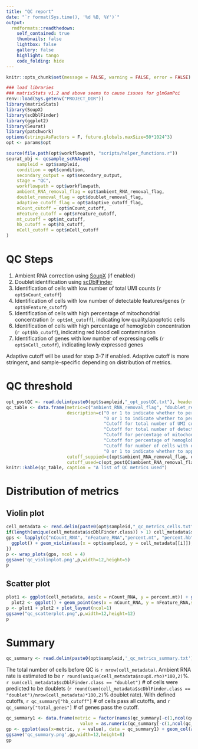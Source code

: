 ```yaml
---
title: "QC report"
date: "`r format(Sys.time(), '%d %B, %Y')`"
output:
  rmdformats::readthedown:
    self_contained: true
    thumbnails: false
    lightbox: false
    gallery: false
    highlight: tango
    code_folding: hide
---
```



```r
knitr::opts_chunk$set(message = FALSE, warning = FALSE, error = FALSE)
```

```r
### load libraries
### matrixStats v1.2 and above seems to cause issues for glmGamPoi
renv::load(Sys.getenv("PROJECT_DIR"))
library(matrixStats)
library(SoupX)
library(scDblFinder)
library(ggplot2)
library(Seurat)
library(patchwork)
options(stringsAsFactors = F, future.globals.maxSize=50*1024^3)
opt <- params$opt
```

```r
source(file.path(opt$workflowpath, "scripts/helper_functions.r"))
seurat_obj <- qcsample_scRNAseq(
    sampleid = opt$sampleid,
    condition = opt$condition,
    secondary_output = opt$secondary_output,
    stage = "QC",
    workflowpath = opt$workflowpath,
    ambient_RNA_removal_flag = opt$ambient_RNA_removal_flag,
    doublet_removal_flag = opt$doublet_removal_flag,
    adaptive_cutoff_flag = opt$adaptive_cutoff_flag,
    nCount_cutoff = opt$nCount_cutoff,
    nFeature_cutoff = opt$nFeature_cutoff,
    mt_cutoff = opt$mt_cutoff,
    hb_cutoff = opt$hb_cutoff,
    nCell_cutoff = opt$nCell_cutoff
)
```

# QC Steps

1. Ambient RNA correction using [SoupX](https://github.com/constantAmateur/SoupX) (if enabled)
2. Doublet identification using [scDblFinder](https://github.com/plger/scDblFinder)
3. Identification of cells with low number of total UMI counts (`r opt$nCount_cutoff`)
4. Identification of cells with low number of detectable features/genes (`r opt$nFeature_cutoff`)
5. Identification of cells with high percentage of mitochondrial concentration (`r opt$mt_cutoff`), indicating low quality/apoptotic cells
6. Identification of cells with high percentage of hemoglobin concentration (`r opt$hb_cutoff`), indicating red blood cell contamination
7. Identification of genes with low number of expressing cells (`r opt$nCell_cutoff`), indicating lowly expressed genes

Adaptive cutoff will be used for step 3-7 if enabled. Adaptive cutoff is more stringent, and sample-specific depending on distribution of metrics.

# QC threshold

```r
opt_postQC <- read.delim(paste0(opt$sampleid,"_opt_postQC.txt"), header = TRUE)
qc_table <- data.frame(metric=c("ambient_RNA_removal_flag", "doublet_removal_flag", "nCount_cutoff", "nFeature_cutoff","mt_cutoff", "hb_cutoff", "nCell_cutoff","adaptive_cutoff_flag"),
                       description=c("0 or 1 to indicate whether to perform ambient RNA removal/correction",
                                     "0 or 1 to indicate whether to perfrom doublet removal",
                                     "Cutoff for total number of UMI counts",
                                     "Cutoff for total number of detectable genes/features",
                                     "Cutoff for percentage of mitochondria concentration",
                                     "Cutoff for percentage of hemoglobin concentration",
                                     "Cutoff for number of cells with expression for feature/gene",
                                     "0 or 1 to indicate whether to apply adaptive cutoff idenfication based on IQR"),
                       cutoff_suppied=c(opt$ambient_RNA_removal_flag, opt$doublet_removal_flag, opt$nCount_cutoff, opt$nFeature_cutoff, opt$mt_cutoff, opt$hb_cutoff, opt$nCell_cutoff, opt$adaptive_cutoff_flag),
                       cutoff_used=c(opt_postQC$ambient_RNA_removal_flag, opt_postQC$doublet_removal_flag, opt_postQC$nCount_cutoff, opt_postQC$nFeature_cutoff, opt_postQC$mt_cutoff, opt_postQC$hb_cutoff, opt_postQC$nCell_cutoff, opt_postQC$adaptive_cutoff_flag))
knitr::kable(qc_table, caption = "A list of QC metrics used")
```

# Distribution of metrics {.tabset}

## Violin plot

```r
cell_metadata <- read.delim(paste0(opt$sampleid,"_qc_metrics_cells.txt"), header = TRUE)
if(length(unique(cell_metadata$scDblFinder.class)) > 1) cell_metadata$scDblFinder.class <- factor(cell_metadata$scDblFinder.class, levels = c("singlet", "doublet"))
gps <- lapply(c("nCount_RNA", "nFeature_RNA","percent.mt", "percent.hb"), function(i) {
  ggplot() + geom_violin(aes(x = opt$sampleid, y = cell_metadata[[i]]), fill = "#F8766D") + geom_jitter(aes(x = opt$sampleid, y = cell_metadata[[i]]), size=1, height = 0) + labs(x = "", y = "", title = i) + theme_classic() + theme(plot.title = element_text(face = "bold", hjust = 0.5, size = 12), axis.text.x = element_text(size = 10)) 
})
p <- wrap_plots(gps, ncol = 4)
ggsave('qc_violinplot.png',p,width=12,height=5)
p
```

## Scatter plot

```r
plot1 <- ggplot(cell_metadata, aes(x = nCount_RNA, y = percent.mt)) + geom_point(aes(shape = scDblFinder.class)) + theme_classic() + scale_shape_manual(values = c(1, 4)) + facet_wrap(~scDblFinder.class, ncol = 2)
  plot2 <- ggplot() + geom_point(aes(x = nCount_RNA, y = nFeature_RNA,shape = scDblFinder.class), data = cell_metadata) + theme_classic() + scale_shape_manual(values = c(1, 4)) + facet_wrap(~scDblFinder.class, ncol = 2)
p <- plot1 + plot2 + plot_layout(ncol=1)
ggsave("qc_scatterplot.png",p,width=12,height=12)
p
```

# {-}

# Summary

```r
qc_summary <- read.delim(paste0(opt$sampleid,'_qc_metrics_summary.txt'),header = TRUE)
```

The total number of cells before QC is `r nrow(cell_metadata)`. Ambient RNA rate is estimated to be `r round(unique(cell_metadata$soupX.rho)*100,2)`%. `r sum(cell_metadata$scDblFinder.class == "doublet")` # of cells were predicted to be doublets (`r round(sum(cell_metadata$scDblFinder.class == "doublet")/nrow(cell_metadata)*100,2)`% doublet rate). With defined cutoffs, `r qc_summary["hb_cutoff"]` # of cells pass all cutoffs, and `r qc_summary["total_genes"]` # of genes pass the cutoff. 

```r
qc_summary1 <- data.frame(metric = factor(names(qc_summary[-c(1,ncol(qc_summary))]), levels = names(qc_summary)[(length(qc_summary)-1):2]),
                            value = as.numeric(qc_summary[-c(1,ncol(qc_summary))]))
gp <- ggplot(aes(x=metric, y = value), data = qc_summary1) + geom_col(aes(fill=metric)) + theme_classic() + geom_text(aes(label = value)) + coord_flip() + labs(x = "", y = "# of cells passing QC") + guides(fill="none") + theme(axis.text = element_text(size = 10), axis.title = element_text(size = 12, face = "bold"))
ggsave('qc_summary.png',gp,width=12,height=8)
gp
```